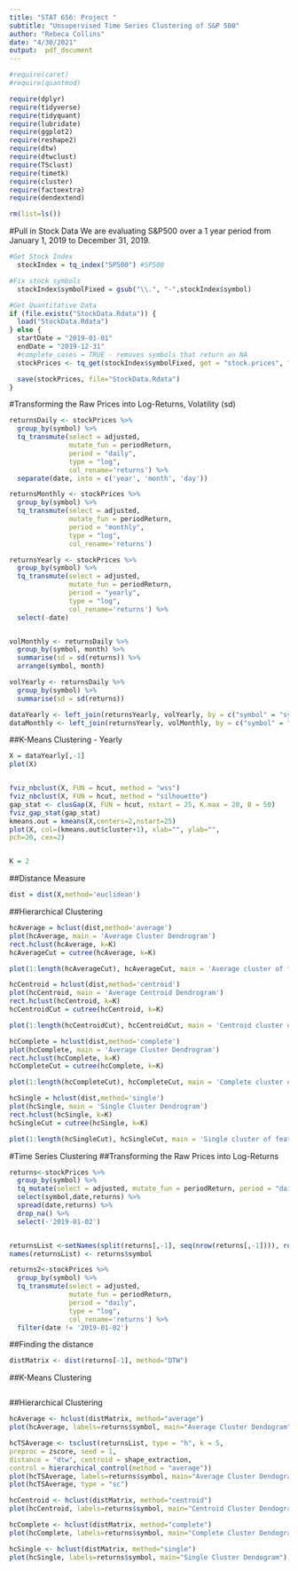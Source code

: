 ```yaml
---
title: "STAT 656: Project "
subtitle: "Unsupervised Time Series Clustering of S&P 500"
author: "Rebeca Collins"
date: "4/30/2021"
output:  pdf_document
---
```


```r

#require(caret)
#require(quantmod)

require(dplyr)
require(tidyverse)
require(tidyquant)
require(lubridate)
require(ggplot2)
require(reshape2)
require(dtw)
require(dtwclust)
require(TSclust)
require(timetk)
require(cluster)
require(factoextra)
require(dendextend)

rm(list=ls())

```

#Pull in Stock Data
We are evaluating S&P500 over a 1 year period from January 1, 2019 to December 31, 2019.
```r
#Get Stock Index
  stockIndex = tq_index("SP500") #SP500

#Fix stock symbols
  stockIndex$symbolFixed = gsub("\\.", "-",stockIndex$symbol)
```

``` r
#Get Quantitative Data
if (file.exists("StockData.Rdata")) {
  load("StockData.Rdata")
} else {
  startDate = "2019-01-01"
  endDate = "2019-12-31"
  #complete_cases = TRUE - removes symbols that return an NA 
  stockPrices <- tq_get(stockIndex$symbolFixed, get = "stock.prices", from = startDate, to =endDate, complete_cases = TRUE )

  save(stockPrices, file="StockData.Rdata")
}
```

#Transforming the Raw Prices into Log-Returns, Volatility (sd)
```r

returnsDaily <- stockPrices %>%   
  group_by(symbol) %>%
  tq_transmute(select = adjusted, 
               mutate_fun = periodReturn, 
               period = "daily", 
               type = "log", 
               col_rename='returns') %>%
  separate(date, into = c('year', 'month', 'day'))

returnsMonthly <- stockPrices %>%   
  group_by(symbol) %>%
  tq_transmute(select = adjusted, 
               mutate_fun = periodReturn, 
               period = "monthly", 
               type = "log", 
               col_rename='returns')

returnsYearly <- stockPrices %>%   
  group_by(symbol) %>%
  tq_transmute(select = adjusted, 
               mutate_fun = periodReturn, 
               period = "yearly", 
               type = "log", 
               col_rename='returns') %>%
  select(-date)


volMonthly <- returnsDaily %>%   
  group_by(symbol, month) %>%
  summarise(sd = sd(returns)) %>%
  arrange(symbol, month)

volYearly <- returnsDaily %>%   
  group_by(symbol) %>%
  summarise(sd = sd(returns))

dataYearly <- left_join(returnsYearly, volYearly, by = c("symbol" = "symbol"))
dataMonthly <- left_join(returnsYearly, volMonthly, by = c("symbol" = "symbol"))
```


##K-Means Clustering - Yearly
```r
X = dataYearly[,-1]
plot(X)


fviz_nbclust(X, FUN = hcut, method = "wss")
fviz_nbclust(X, FUN = hcut, method = "silhouette")
gap_stat <- clusGap(X, FUN = hcut, nstart = 25, K.max = 20, B = 50)
fviz_gap_stat(gap_stat)
kmeans.out = kmeans(X,centers=2,nstart=25)
plot(X, col=(kmeans.out$cluster+1), xlab="", ylab="",
pch=20, cex=2)


K = 2
```
##Distance Measure
```r

dist = dist(X,method='euclidean')

```
##Hierarchical Clustering
```r
hcAverage = hclust(dist,method='average')
plot(hcAverage, main = 'Average Cluster Dendrogram')
rect.hclust(hcAverage, k=K)
hcAverageCut = cutree(hcAverage, k=K)

plot(1:length(hcAverageCut), hcAverageCut, main = 'Average cluster of feature indices', xlab = "feature index", ylab = "cluster")
```
```r
hcCentroid = hclust(dist,method='centroid')
plot(hcCentroid, main = 'Average Centroid Dendrogram')
rect.hclust(hcCentroid, k=K)
hcCentroidCut = cutree(hcCentroid, k=K)

plot(1:length(hcCentroidCut), hcCentroidCut, main = 'Centroid cluster of feature indices', xlab = "feature index", ylab = "cluster")
```
```r
hcComplete = hclust(dist,method='complete')
plot(hcComplete, main = 'Average Cluster Dendrogram')
rect.hclust(hcComplete, k=K)
hcCompleteCut = cutree(hcComplete, k=K)

plot(1:length(hcCompleteCut), hcCompleteCut, main = 'Complete cluster of feature indices', xlab = "feature index", ylab = "cluster")
```
```r
hcSingle = hclust(dist,method='single')
plot(hcSingle, main = 'Single Cluster Dendrogram')
rect.hclust(hcSingle, k=K)
hcSingleCut = cutree(hcSingle, k=K)

plot(1:length(hcSingleCut), hcSingleCut, main = 'Single cluster of feature indices', xlab = "feature index", ylab = "cluster")
```



#Time Series Clustering
##Transforming the Raw Prices into Log-Returns
```r
returns<-stockPrices %>%   
  group_by(symbol) %>%
  tq_mutate(select = adjusted, mutate_fun = periodReturn, period = "daily", type = "log", col_rename='returns') %>%
  select(symbol,date,returns) %>% 
  spread(date,returns) %>% 
  drop_na() %>% 
  select(-'2019-01-02')


returnsList <-setNames(split(returns[,-1], seq(nrow(returns[,-1]))), rownames(returns[,-1]))
names(returnsList) <- returns$symbol

returns2<-stockPrices %>%   
  group_by(symbol) %>%
  tq_transmute(select = adjusted, 
               mutate_fun = periodReturn, 
               period = "daily", 
               type = "log", 
               col_rename='returns') %>%
  filter(date != '2019-01-02')
```
##Finding the  distance
```r
distMatrix <- dist(returns[-1], method="DTW")
```
##K-Means Clustering
```r

```

##Hierarchical Clustering
```r
hcAverage <- hclust(distMatrix, method="average")
plot(hcAverage, labels=returns$symbol, main="Average Cluster Dendogram")

hcTSAverage <- tsclust(returnsList, type = "h", k = 5,
preproc = zscore, seed = 1,
distance = "dtw", centroid = shape_extraction,
control = hierarchical_control(method = "average"))
plot(hcTSAverage, labels=returns$symbol, main="Average Cluster Dendogram")
plot(hcTSAverage, type = "sc")

```
```r
hcCentroid <- hclust(distMatrix, method="centroid")
plot(hcCentroid, labels=returns$symbol, main="Centroid Cluster Dendogram")
```
```r
hcComplete <- hclust(distMatrix, method="complete")
plot(hcComplete, labels=returns$symbol, main="Complete Cluster Dendogram")
```
```r
hcSingle <- hclust(distMatrix, method="single")
plot(hcSingle, labels=returns$symbol, main="Single Cluster Dendogram")
```
